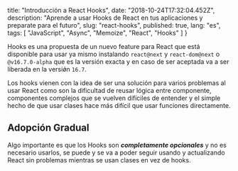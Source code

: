 
  title: "Introducción a React Hooks",
  date: "2018-10-24T17:32:04.452Z",
  description: "Aprende a usar Hooks de React en tus aplicaciones y preparate para el futuro",
  slug: "react-hooks",
  published: true,
  lang: "es",
  tags: [
    "JavaScript",
    "Async",
    "Memoize",
    "React",
    "Hooks"
  ]
}


Hooks es una propuesta de un nuevo feature para React que está disponible para usar ya mismo instalando `react@next` y `react-dom@next` o `@v16.7.0-alpha` que es la versión exacta y en caso de ser aceptada va a ser liberada en la versiǿn `16.7`.

Los hooks vienen con la idea de ser una solución para varios problemas al usar React como son la dificultad de reusar lógica entre componente, componentes complejos que se vuelven difíciles de entender y el simple hecho de que usar clases hace más difícil que usar funciones directamente.

## Adopción Gradual

Algo importante es que los Hooks son _**completamente opcionales**_ y no es necesario usarlos, se puede y se va a poder seguir usando y actualizando React sin problemas mientras se usan clases en vez de hooks.

